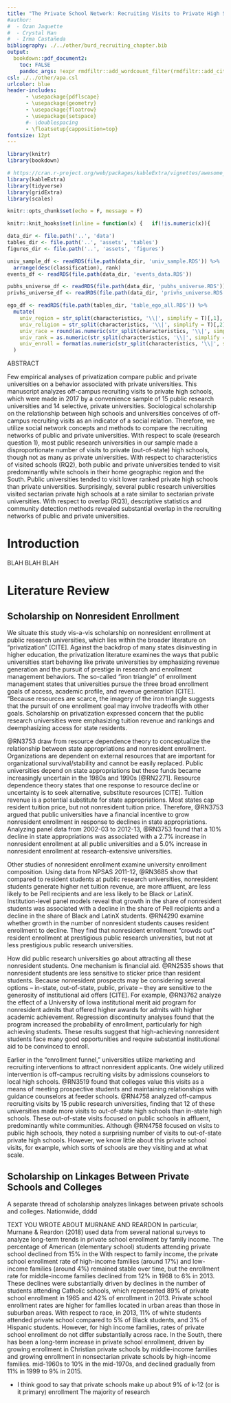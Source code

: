 ```yaml
---
title: "The Private School Network: Recruiting Visits to Private High Schools by Public and Private Universities"
#author: 
#  - Ozan Jaquette
#  - Crystal Han
#  - Irma Castañeda
bibliography: ./../other/burd_recruiting_chapter.bib
output: 
  bookdown::pdf_document2:
    toc: FALSE
    pandoc_args: !expr rmdfiltr::add_wordcount_filter(rmdfiltr::add_citeproc_filter(args = NULL))
csl: ./../other/apa.csl
urlcolor: blue
header-includes:
      - \usepackage{pdflscape}
      - \usepackage{geometry}
      - \usepackage{floatrow}
      - \usepackage{setspace}
      #- \doublespacing
      - \floatsetup{capposition=top}
fontsize: 12pt
---
```



```r
library(knitr)
library(bookdown)

# https://cran.r-project.org/web/packages/kableExtra/vignettes/awesome_table_in_pdf.pdf
library(kableExtra)
library(tidyverse)
library(gridExtra)
library(scales)

knitr::opts_chunk$set(echo = F, message = F)

knitr::knit_hooks$set(inline = function(x) {   if(!is.numeric(x)){     x   }else{    prettyNum(round(x,2), big.mark=",")    } })

data_dir <- file.path('..', 'data')
tables_dir <- file.path('..', 'assets', 'tables')
figures_dir <- file.path('..', 'assets', 'figures')

univ_sample_df <- readRDS(file.path(data_dir, 'univ_sample.RDS')) %>%
  arrange(desc(classification), rank)
events_df <- readRDS(file.path(data_dir, 'events_data.RDS'))

pubhs_universe_df <- readRDS(file.path(data_dir, 'pubhs_universe.RDS'))
privhs_universe_df <- readRDS(file.path(data_dir, 'privhs_universe.RDS'))

ego_df <- readRDS(file.path(tables_dir, 'table_ego_all.RDS')) %>% 
  mutate(
    univ_region = str_split(characteristics, '\\|', simplify = T)[,1],
    univ_religion = str_split(characteristics, '\\|', simplify = T)[,2],
    univ_race = round(as.numeric(str_split(characteristics, '\\|', simplify = T)[,3]), 1),
    univ_rank = as.numeric(str_split(characteristics, '\\|', simplify = T)[,4]),
    univ_enroll = format(as.numeric(str_split(characteristics, '\\|', simplify = T)[,5]), big.mark = ',')
  )
```

\setstretch{1.5}


ABSTRACT

Few empirical analyses of privatization compare public and private universities on a behavior associated with private universities. This manuscript analyzes off-campus recruiting visits to private high schools, which were made in 2017 by a convenience sample of 15 public research universities and 14 selective, private universities. Sociological scholarship on the relationship between high schools and universities conceives of off-campus recruiting visits as an indicator of a social relation. Therefore, we utilize social network concepts and methods to compare the recruiting networks of public and private universities. With respect to scale (research question 1), most public research universities in our sample made a disproportionate number of visits to private (out-of-state) high schools, though not as many as private universities. With respect to characteristics of visited schools (RQ2), both public and private universities tended to visit predominantly white schools in their home geographic region and the South. Public universities tended to visit lower ranked private high schools than private universities. Surprisingly, several public research universities visited sectarian private high schools at a rate similar to sectarian private universities. With respect to overlap (RQ3), descriptive statistics and community detection methods revealed substantial overlap in the recruiting networks of public and private universities.


\newpage

# Introduction

BLAH BLAH BLAH

# Literature Review

## Scholarship on Nonresident Enrollment

We situate this study vis-a-vis scholarship on nonresident enrollment at public research universities, which lies within the broader literature on "privatization" [CITE]. Against the backdrop of many states disinvesting in higher education, the privatization literature examines the ways that public universities start behaving like private universities by emphasizing revenue generation and the pursuit of prestige in research and enrollment management behaviors. The so-called "iron triangle" of enrollment management states that universities pursue the three broad enrollment goals of access, academic profile, and revenue generation [CITE]. "Because resources are scarce, the imagery of the iron triangle suggests that the pursuit of one enrollment goal may involve tradeoffs with other goals. Scholarship on privatization expressed concern that the public research universities were emphasizing tuition revenue and rankings and deemphasizing access for state residents.

@RN3753 draw from resource dependence theory to conceptualize the relationship between state appropriations and nonresident enrollment. Organizations are dependent on external resources that are important for organizational survival/stability and cannot be easily replaced. Public universities depend on state appropriations but these funds became increasingly uncertain in the 1980s and 1990s [@RN2271]. Resource dependence theory states that one response to resource decline or uncertainty is to seek alternative, substitute resources [CITE]. Tuition revenue is a potential substitute for state appropriations. Most states cap resident tuition price, but not nonresident tuition price. Therefore, @RN3753 argued that public universities have a financial incentive to grow nonresident enrollment in response to declines in state appropriations. Analyzing panel data from 2002-03 to 2012-13, @RN3753 found that a 10% decline in state appropriations was associated with a 2.7% increase in nonresident enrollment at all public universities and a 5.0% increase in nonresident enrollment at research-extensive universities.

Other studies of nonresident enrollment examine university enrollment composition. Using data from NPSAS 2011-12, @RN3685 show that compared to resident students at public research universities, nonresident students generate higher net tuition revenue, are more affluent, are less likely to be Pell recipients and are less likely to be Black or LatinX. Institution-level panel models reveal that growth in the share of nonresident students was associated with a decline in the share of Pell recipients and a decline in the share of Black and LatinX students. @RN4290 examine whether growth in the number of nonresident students causes resident enrollment to decline. They find that nonresident enrollment "crowds out" resident enrollment at prestigious public research universities, but not at less prestigious public research universities.

How did public research universities go about attracting all these nonresident students. One mechanism is financial aid. @RN2535 shows that nonresident students are less sensitive to sticker price than resident students. Because nonresident prospects may be considering several options -- in-state, out-of-state, public, private -- they are sensitive to the generosity of institutional aid offers [CITE]. For example, @RN3762 analyze the effect of a University of Iowa institutional merit aid program for nonresident admits that offered higher awards for admits with higher academic achievement. Regression discontinuity analyses found that the program increased the probability of enrollment, particularly for high achieving students. These results suggest that high-achieving nonresident students face many good opportunities and require substantial institutional aid to be convinced to enroll. 

Earlier in the "enrollment funnel," universities utilize marketing and recruiting interventions to attract nonresident applicants. One widely utilized intervention is off-campus recruiting visits by admissions counselors to local high schools. @RN3519 found that colleges value this visits as a means of meeting prospective students and maintaining relationships with guidance counselors at feeder schools. @RN4758 analyzed off-campus recruiting visits by 15 public research universities, finding that 12 of these universities made more visits to out-of-state
high schools than in-state high schools. These out-of-state visits focused on public schools in affluent, predominantly white communities. Although @RN4758 focused on visits to public high schools, they noted a surprising number of visits to out-of-state private high schools. However, we know little about this private school visits, for example, which sorts of schools are they visiting and at what scale.

## Scholarship on Linkages Between Private Schools and Colleges

A separate thread of scholarship analyzes linkages between private schools and colleges. Nationwide, dddd

TEXT YOU WROTE ABOUT MURNANE AND REARDON
In particular, Murnane & Reardon (2018) used data from several national surveys to analyze long-term trends in private school enrollment by family income. The percentage of American (elementary school) students attending private school declined from 15% in the With respect to family income, the private school enrollment rate of high-income families (around 17%) and low-income families (around 4%) remained stable over time, but the enrollment rate for middle-income families declined from 12% in 1968 to 6% in 2013. These declines were substantially driven by declines in the number of students attending Catholic
schools, which represented 89% of private school enrollment in 1965 and 42% of enrollment in 2013. Private school enrollment rates are higher for families located in urban areas than those in suburban areas. With respect to race, in 2013, 11% of white students attended private school compared to 5% of Black students, and 3% of Hispanic students. However, for high income families, rates of private school enrollment do not differ substantially across race. In the South, there has been a long-term increase in private school enrollment, driven
by growing enrollment in Christian private schools by middle-income families and growing enrollment in nonsectarian private schools by high-income families.
mid-1960s to 10% in the mid-1970s, and declined gradually from 11% in 1999 to 9% in 2015.


- I think good to say that private schools make up about 9% of k-12 (or is it primary) enrollment
The majority of research 